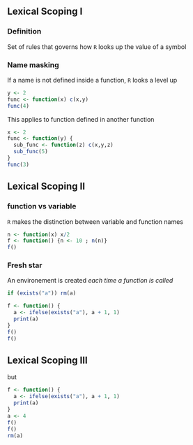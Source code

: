 ## Lexical Scoping I 

### Definition 
Set of rules that governs how `R` looks up the value of a symbol

### Name masking
If a name is not defined inside a function, `R` looks a level up

```r
y <- 2
func <- function(x) c(x,y)
func(4)
```

\pause 

This applies to function defined in another function

```r
x <- 2
func <- function(y) {
  sub_func <- function(z) c(x,y,z)
  sub_func(5)
}
func(3)
```

## Lexical Scoping II

### function vs variable
`R` makes the distinction between variable and function names 

```r
n <- function(x) x/2
f <- function() {n <- 10 ; n(n)}
f()
```

### Fresh star
An environement is created _each time a function is called_ 

```r
if (exists("a")) rm(a)
```

```r
f <- function() {
  a <- ifelse(exists("a"), a + 1, 1)
  print(a)
}
f()
f()
```

## Lexical Scoping III

but

```r
f <- function() {
  a <- ifelse(exists("a"), a + 1, 1)
  print(a)
}
a <- 4
f()
f()
rm(a)
```


